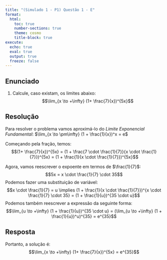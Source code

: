 ```yaml
---
title: "(Simulado 1 - P1) Questão 1 - E"
format:
  html:
    toc: true
    number-sections: true
    theme: cosmo
    title-block: true
execute:
  echo: true
  eval: true
  output: true
  freeze: false
---
```


## Enunciado

1. Calcule, caso existam, os limites abaixo:
$$\lim_{x \to +\infty} (1+ \frac{7}{x})^{5x}$$

## Resolução
Para resolver o problema vamos aproximá-lo do _Limite Exponencial Fundamental_: $\lim_{x \to \pm\infty} (1 + \frac{1}{x})^x = e$

Começando pela fração, temos:
$$(1+ \frac{7}{x})^{5x} = (1 + \frac{7 \cdot \frac{1}{7}}{x \cdot \frac{1}{7}})^{5x} = (1 + \frac{1}{x \cdot \frac{1}{7}})^{5x}$$

Agora, vamos reescrever o expoente em termos de $\frac{1}{7}$:
$$5x = x \cdot \frac{1}{7} \cdot 35$$
Podemos fazer uma substituição de variável:
$$x \cdot \frac{1}{7} = u \implies (1 + \frac{1}{x \cdot \frac{1}{7}})^{x \cdot \frac{1}{7} \cdot 35} = (1 + \frac{1}{u})^{35 \cdot u}$$
Podemos também reescrever a expressão da seguinte forma:
$$\lim_{u \to +\infty} (1 + \frac{1}{u})^{35 \cdot u} = (\lim_{u \to +\infty} (1 + \frac{1}{u})^u)^{35} = e^{35}$$

## Resposta
Portanto, a solução é:
$$\lim_{x \to +\infty} (1+ \frac{7}{x})^{5x} = e^{35}$$